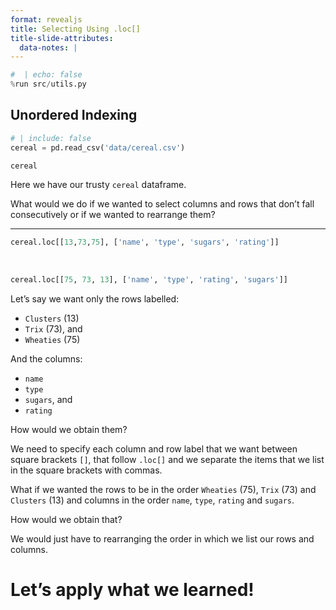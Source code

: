 ```yaml
---
format: revealjs
title: Selecting Using .loc[]
title-slide-attributes:
  data-notes: |
---
```


```python
#  | echo: false
%run src/utils.py
```


## Unordered Indexing

```python
# | include: false
cereal = pd.read_csv('data/cereal.csv')
```

```python
cereal
```


:::{.notes} 
Here we have our trusty `cereal` dataframe.

What would we do if we wanted to select columns and rows that don't fall consecutively or if we wanted to rearrange them?
:::

---

```python
cereal.loc[[13,73,75], ['name', 'type', 'sugars', 'rating']]
```

<br>

```python
cereal.loc[[75, 73, 13], ['name', 'type', 'rating', 'sugars']]
```

:::{.notes} 
Let's say we want only the rows labelled:

- `Clusters` (13)
- `Trix` (73), and
- `Wheaties` (75) 

And the columns:

- `name`
- `type`
- `sugars`, and 
- `rating`

How would we obtain them?

We need to specify each column and row label that we want between square brackets `[]`, that follow `.loc[]` and we separate the items that we list in the square brackets with commas.


What if we wanted the rows to be in the order `Wheaties` (75), `Trix` (73) and `Clusters` (13) and columns in the order `name`, `type`, `rating` and `sugars`.

How would we obtain that?    

We would just have to rearranging the order in which we list our rows and columns.
:::


# Let’s apply what we learned!
